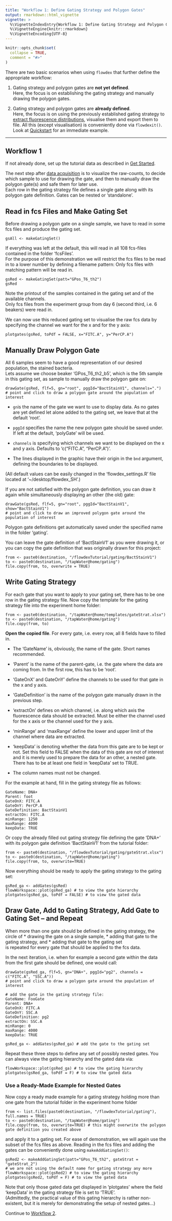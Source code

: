 ```yaml
---
title: "Workflow 1: Define Gating Strategy and Polygon Gates"
output: rmarkdown::html_vignette
vignette: >
  %\VignetteIndexEntry{Workflow 1: Define Gating Strategy and Polygon Gates}
  %\VignetteEngine{knitr::rmarkdown}
  %\VignetteEncoding{UTF-8}
---
```


```r
knitr::opts_chunk$set(
  collapse = TRUE,
  comment = "#>"
)
```

There are two basic scenarios when using `flowdex` that further define the appropriate workflow:

1.  Gating strategy and polygon gates are **not yet defined**.\
    Here, the focus is on establishing the gating strategy and manually drawing the polygon gates.

2.  Gating strategy and polygon gates are **already defined**.\
    Here, the focus is on using the previously established gating strategy to [extract fluorescence distributions](https://bpollner.github.io/flowdex/articles/workflow_2.html), visualise them and export them to file. All this (except visualisation) is conveniently done via `flowdexit()`. Look at [Quickstart](https://bpollner.github.io/flowdex/articles/flowdex.html#quickstart) for an immediate example.

------------------------------------------------------------------------

## Workflow 1

If not already done, set up the tutorial data as described in [Get Started](https://bpollner.github.io/flowdex/articles/flowdex.html).

The next step after [data acquisition](https://bpollner.github.io/flowdex/articles/acquire_data.html) is to visualize the raw-counts, to decide which sample to use for drawing the gate, and then to manually draw the polygon gate(s) and safe them for later use.\
Each row in the gating strategy file defines a single gate along with its polygon gate definition. Gates can be nested or 'standalone'.

## Read in fcs Files and Make Gating Set

Before drawing a polygon gate on a single sample, we have to read in some fcs files and produce the gating set.

    gsAll <- makeGatingSet()

If everything was left at the default, this will read in all 108 fcs-files contained in the folder 'fcsFiles'.\
For the purpose of this demonstration we will restrict the fcs files to be read in to a lower number by defining a filename pattern: Only fcs files with matching pattern will be read in.

    gsRed <- makeGatingSet(patt="GPos_T6_th2")
    gsRed

Note the printout of the samples contained in the gating set and of the available channels.\
Only fcs files from the experiment group from day 6 (second third, i.e. 6 beakers) were read in.

We can now use this reduced gating set to visualise the raw fcs data by specifying the channel we want for the x and for the y axis:

    plotgates(gsRed, toPdf = FALSE, x="FITC.A", y="PerCP.A")

## Manually Draw Polygon Gate

All 6 samples seem to have a good representation of our desired population, the stained bacteria.\
Lets assume we choose beaker 'GPos_T6_th2_b5', which is the 5th sample in this gating set, as sample to manually draw the polygon gate on:

    drawGate(gsRed, flf=5, gn="root", pggId="BactStainV1", channels=".")
    # point and click to draw a polygon gate around the population of interest

-   `gn`is the name of the gate we want to use to display data. As no gates are yet defined let alone added to the gating set, we leave that at the default 'root'.

-   `pggId` specifies the name the new polygon gate should be saved under. If left at the default, 'polyGate' will be used.

-   `channels` is specifying which channels we want to be displayed on the x and y axis. Defaults to 'c("FITC.A", "PerCP.A")'.

-   The lines displayed in the graphic have their origin in the `bnd` argument, defining the boundaries to be displayed.

(All default values can be easily changed in the 'flowdex_settings.R' file located at '\~/desktop/flowdex_SH'.)

If you are not satisfied with the polygon gate definition, you can draw it again while simultaneously displaying an other (the old) gate:

    drawGate(gsRed, flf=5, gn="root", pggId="BactStainV1", show="BactStainV1") 
    # point and click to draw an improved polygon gate around the population of interest

Polygon gate definitions get automatically saved under the specified name in the folder 'gating'.

You can leave the gate definition of 'BactStainV1' as you were drawing it, or you can copy the gate definition that was originally drawn for this project:

    from <- paste0(destination, "/flowdexTutorial/gating/BactStainV1")
    to <- paste0(destination, "/tapWater@home/gating")
    file.copy(from, to, overwrite = TRUE)

## Write Gating Strategy

For each gate that you want to apply to your gating set, there has to be one row in the gating strategy file. Now copy the template for the gating strategy file into the experiment home folder:

    from <- paste0(destination, "/tapWater@home/templates/gateStrat.xlsx")
    to <- paste0(destination, "/tapWater@home/gating")
    file.copy(from, to)

**Open the copied file**. For every gate, i.e. every row, all 8 fields have to filled in.

-   The 'GateName' is, obviously, the name of the gate. Short names recommended.

-   'Parent' is the name of the parent-gate, i.e. the gate where the data are coming from. In the first row, this has to be 'root'.

-   'GateOnX' and GateOnY' define the channels to be used for that gate in the x and y axis.

-   'GateDefinition' is the name of the polygon gate manually drawn in the previous step.

-   'extractOn' defines on which channel, i.e. along which axis the fluorescence data should be extracted. Must be either the channel used for the x axis or the channel used for the y axis.

-   'minRange' and 'maxRange' define the lower and upper limit of the channel where data are extracted.

-   'keepData' is denoting whether the data from this gate are to be kept or not. Set this field to FALSE when the data of this gate are not of interest and it is merely used to prepare the data for an other, a nested gate. There has to be at least one field in 'keepData' set to TRUE.

-   The column names must not be changed.

For the example at hand, fill in the gating strategy file as follows:

    GateName: DNA+
    Parent: foot
    GateOnX: FITC.A
    GateOnY: PerCP.A
    GateDefinition: BactStainV1
    extractOn: FITC.A
    minRange: 1250
    maxRange: 4000
    keepData: TRUE

Or copy the already filled out gating strategy file defining the gate 'DNA+' with its polygon gate definition 'BactStainV1' from the tutorial folder:

    from <- paste0(destination, "/flowdexTutorial/gating/gateStrat.xlsx")
    to <- paste0(destination, "/tapWater@home/gating")
    file.copy(from, to, overwrite=TRUE)

Now everything should be ready to apply the gating strategy to the gating set:

    gsRed_ga <- addGates(gsRed)
    flowWorkspace::plot(gsRed_ga) # to view the gate hierarchy 
    plotgates(gsRed_ga, toPdf = FALSE) # to view the gated data

## Draw Gate, Add to Gating Strategy, Add Gate to Gating Set -- and Repeat

When more than one gate should be defined in the gating strategy, the circle of \* drawing the gate on a single sample, \* adding that gate to the gating strategy, and \* adding that gate to the gating set\
is repeated for every gate that should be applied to the fcs data.

In the next iteration, i.e. when for example a second gate within the data from the first gate should be defined, one would call:

    drawGate(gsRed_ga, flf=5, gn="DNA+", pggId="pg2", channels = c("FITC.A", "SSC.A"))
    # point and click to draw a polygon gate around the population of interest

    # add the gate in the gating strategy file:
    GateName: FooGate
    Parent: DNA+
    GateOnX: FITC.A
    GateOnY: SSC.A
    GateDefinition: pg2
    extractOn: SSC.A
    minRange: 0
    maxRange: 4000
    keepData: TRUE

    gsRed_ga <- addGates(gsRed_ga) # add the gate to the gating set 

Repeat these three steps to define any set of possibly nested gates. You can always view the gating hierarchy and the gated data via:

    flowWorkspace::plot(gsRed_ga) # to view the gating hierarchy
    plotgates(gsRed_ga, toPdf = F) # to view the gated data

### Use a Ready-Made Example for Nested Gates

Now copy a ready made example for a gating strategy holding more than one gate from the tutorial folder in the experiment home folder

    from <- list.files(paste0(destination, "/flowdexTutorial/gating"), full.names = TRUE)
    to <- paste0(destination, "/tapWater@home/gating")
    file.copy(from, to, overwrite=TRUE) # this might overwrite the polygon gate definition you created above

and apply it to a gating set. For ease of demonstration, we will again use the subset of the fcs files as above. Reading in the fcs files and adding the gates can be conveniently done using `makeAddGatingSet()`:

    gsRed2 <- makeAddGatingSet(patt="GPos_T6_th2", gateStrat = "gateStrat_2")
    # we are not using the default name for gating strategy any more
    flowWorkspace::plot(gsRed2) # to view the gating hierarchy
    plotgates(gsRed2, toPdf = F) # to view the gated data

Note that only those gated data get displayed in 'plotgates' where the field 'keepData' in the gating strategy file is set to 'TRUE'.\
(Admittedly, the practical value of this gating hierarchy is rather non-existent, but it is merely for demonstrating the setup of nested gates...)

Continue to [Workflow 2](https://bpollner.github.io/flowdex/articles/workflow_2.html).
